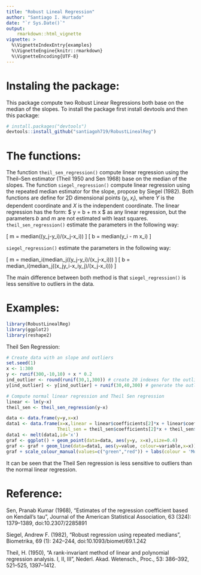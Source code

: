 ```yaml
---
title: "Robust Lineal Regression"
author: "Santiago I. Hurtado"
date: "`r Sys.Date()`"
output: 
    rmarkdown::html_vignette
vignette: >
  %\VignetteIndexEntry{examples}
  %\VignetteEngine{knitr::rmarkdown}
  %\VignetteEncoding{UTF-8}
---
```


# Instaling the package:
This package compute two Robust Linear Regressions both base on the median of the slopes. To install the package first install devtools and then this package:

```r
# install.packages("devtools")
devtools::install_github("santiagoh719/RobustLinealReg")
```

# The functions:
The function `theil_sen_regression()` compute linear regression using the Theil–Sen estimator (Theil 1950 and Sen 1968) base on the median of the slopes.
The function `siegel_regression()` compute linear regression using the repeated median estimator for the slope, propose by Siegel (1982).
Both functions are define for 2D dimensional points $(y_i,x_i)$, where $Y$ is the dependent coordinate and $X$ is the independent coordinate. The linear regression has the form: $ y = b + m \times x $ as any linear regression, but the parameters $b$ and $m$ are not estimated with least squares.
`theil_sen_regression()` estimate the parameters in the following way:

 \[ m = median((y_j-y_i)/(x_j-x_i)) \]
 \[ b = median(y_i - m \times x_i) \]

`siegel_regression()` estimate the parameters in the following way:

 \[ m = median_i(median_j((y_j-y_i)/(x_j-x_i))) \]
 \[  b = median_i(median_j((x_jy_i-x_iy_j)/(x_j-x_i)))  \]

The main difference between both method is that `siegel_regression()` is less sensitive to outliers in the data.

# Examples:
```r
library(RobustLinealReg)
library(ggplot2)
library(reshape2)

```

Theil Sen Regression:
```r
# Create data with an slope and outliers
set.seed(1)
x <- 1:300
y <- runif(300,-10,10) + x * 0.2
ind_outlier <- round(runif(30,1,300)) # create 20 indexes for the outliers
y[ind_outlier] <- y[ind_outlier] + runif(30,40,300) # generate the outlier

# Compute normal linear regression and Theil Sen regression
linear <- lm(y~x)
theil_sen <- theil_sen_regression(y~x)

data <- data.frame(y=y,x=x)
data1 <- data.frame(x=x,linear = linear$coefficients[2]*x + linear$coefficients[1],
                   Theil_sen = theil_sen$coefficients[2]*x + theil_sen$coefficients[1])
data1 <- melt(data1,id='x')
graf <- ggplot() + geom_point(data=data, aes(y=y, x=x),size=0.4)
graf <- graf + geom_line(data=data1, aes(y=value, colour=variable,x=x))
graf + scale_colour_manual(values=c("green","red")) + labs(colour = 'Model')

```

It can be seen that the Theil Sen regression is less sensitive to outliers than the normal linear regression.


# Reference:

Sen, Pranab Kumar (1968), "Estimates of the regression coefficient based on Kendall's tau", Journal of the American Statistical Association, 63 (324): 1379–1389, doi:10.2307/2285891


Siegel, Andrew F. (1982), "Robust regression using repeated medians", Biometrika, 69 (1): 242–244, doi:10.1093/biomet/69.1.242


Theil, H. (1950), "A rank-invariant method of linear and polynomial regression analysis. I, II, III", Nederl. Akad. Wetensch., Proc., 53: 386–392, 521–525, 1397–1412.

